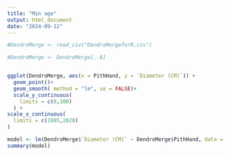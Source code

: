 ```yaml
---
title: "Min age"
output: html_document
date: "2024-09-12"
---
```



```r
#DendroMerge <- read_csv("DendroMergeforR.csv")

#DendroMerge <- DendroMerge[,-8]



```

```r
ggplot(DendroMerge, aes(x = PithHand, y = `Diameter (CM)`)) +
  geom_point()+
  geom_smooth( method = "lm", se = FALSE)+
  scale_y_continuous(
    limits = c(0,100)
  ) +
scale_x_continuous(
  limits = c(1985,2020)
)
```


```r
model <- lm(DendroMerge$`Diameter (CM)` ~ DendroMerge$PithHand, data = DendroMerge)
summary(model)

```

